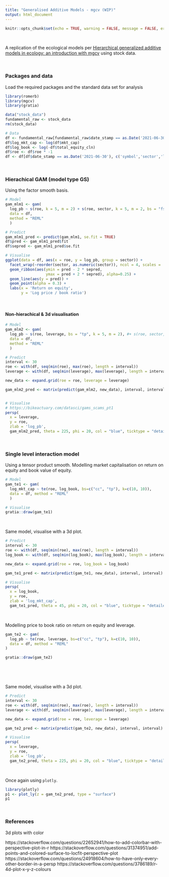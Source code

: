 ```yaml
---
title: "Generalised Additive Models - mgcv (WIP)"
output: html_document
---
```


```r
knitr::opts_chunk$set(echo = TRUE, warning = FALSE, message = FALSE, error = FALSE)
```
<br>

A replication of the ecological models per [Hierarchical generalized additive models in ecology: an introduction with mgcv](https://peerj.com/articles/6876/) using stock data.


<br>

### Packages and data

Load the required packages and the standard data set for analysis

```r
library(romerb)
library(mgcv)
library(gratia)

data("stock_data")
fundamental_raw <- stock_data
rm(stock_data)

# Data
df <- fundamental_raw[fundamental_raw$date_stamp == as.Date('2021-06-30'), ]   
df$log_mkt_cap <- log(df$mkt_cap)
df$log_book <- log(-df$total_equity_cln)
df$roe <- df$roe * -1
df <- df[df$date_stamp == as.Date('2021-06-30'), c('symbol','sector','log_book','log_mkt_cap','log_pb','roe','leverage')]
```

<br>

### Hierachical GAM (model type GS)  

Using the factor smooth basis.


```r
# Model
gam_mlm1 <- gam(
  log_pb ~ s(roe, k = 5, m = 2) + s(roe, sector, k = 5, m = 2, bs = "fs"),
  data = df, 
  method = "REML"
  )

# Predict
gam_mlm1_pred <- predict(gam_mlm1, se.fit = TRUE)
df$pred <- gam_mlm1_pred$fit
df$sepred <- gam_mlm1_pred$se.fit

# Visualise
ggplot(data = df, aes(x = roe, y = log_pb, group = sector)) +
  facet_wrap(~reorder(sector, as.numeric(sector)), ncol = 4, scales = 'free') +
  geom_ribbon(aes(ymin = pred - 2 * sepred,
                  ymax = pred + 2 * sepred), alpha=0.25) +
  geom_line(aes(y = pred)) +
  geom_point(alpha = 0.3) +
  labs(x = 'Return on equity',
       y = 'Log price / book ratio')
```
<br>

#### Non-hierachical & 3d visualisation 

```r
# Model
gam_mlm2 <- gam(
  log_pb ~ s(roe, leverage, bs = "tp", k = 5, m = 2), #+ s(roe, sector, k = 5, m = 2, bs = "fs"),
  data = df, 
  method = "REML"
  )

# Predict
interval <- 30
roe <- with(df, seq(min(roe), max(roe), length = interval))
leverage <- with(df, seq(min(leverage), max(leverage), length = interval))

new_data <- expand.grid(roe = roe, leverage = leverage)

gam_mlm2_pred <- matrix(predict(gam_mlm2, new_data), interval, interval) #, type = "response"


# Visualise 
# https://bikeactuary.com/datasci/gams_scams_pt1
persp(
  x = leverage, 
  y = roe, 
  zlab = 'log_pb',
  gam_mlm2_pred, theta = 225, phi = 20, col = "blue", ticktype = "detailed")
```


<br>

### Single level interaction model  

Using a tensor product smooth.  Modelling market capitalisation on return on equity and book value of equity.

```r
# Model
gam_te1 <- gam(
  log_mkt_cap ~ te(roe, log_book, bs=c("cc", "tp"), k=c(10, 10)),
  data = df, method = "REML"
  )

# Visualise
gratia::draw(gam_te1)
```



<br>

Same model, visualise with a 3d plot.  

```r
# Predict
interval <- 30
roe <- with(df, seq(min(roe), max(roe), length = interval))
log_book <- with(df, seq(min(log_book), max(log_book), length = interval))

new_data <- expand.grid(roe = roe, log_book = log_book)

gam_te1_pred <- matrix(predict(gam_te1, new_data), interval, interval)

# Visualise
persp(
  x = log_book, 
  y = roe, 
  zlab = 'log_mkt_cap',
  gam_te1_pred, theta = 45, phi = 20, col = "blue", ticktype = "detailed")
```

<br>


Modelling price to book ratio on return on equity and leverage.

```r
gam_te2 <- gam(
  log_pb ~ te(roe, leverage, bs=c("cc", "tp"), k=c(10, 10)),
  data = df, method = "REML"
)

gratia::draw(gam_te2)
```

<br>

<br>

Same model, visualise with a 3d plot.  

```r
# Predict
interval <- 30
roe <- with(df, seq(min(roe), max(roe), length = interval))
leverage <- with(df, seq(min(leverage), max(leverage), length = interval))

new_data <- expand.grid(roe = roe, leverage = leverage)

gam_te2_pred <- matrix(predict(gam_te2, new_data), interval, interval)

# Visualise
persp(
  x = leverage, 
  y = roe, 
  zlab = 'log_pb',
  gam_te2_pred, theta = 225, phi = 20, col = "blue", ticktype = "detailed")
```

<br> 

Once again using ```plotly```.

```r
library(plotly)
p1 <- plot_ly(z = gam_te2_pred, type = "surface")
p1
```

<br>

### References  

3d plots with color  

https://stackoverflow.com/questions/22652941/how-to-add-colorbar-with-perspective-plot-in-r
https://stackoverflow.com/questions/31374951/add-points-and-colored-surface-to-locfit-perspective-plot
https://stackoverflow.com/questions/24918604/how-to-have-only-every-other-border-in-a-persp
https://stackoverflow.com/questions/3786189/r-4d-plot-x-y-z-colours
